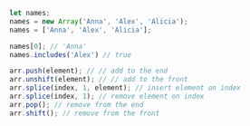 ```js
let names;
names = new Array('Anna', 'Alex', 'Alicia');
names = ['Anna', 'Alex', 'Alicia'];

names[0]; // 'Anna'
names.includes('Alex') // true

arr.push(element); // // add to the end
arr.unshift(element); // // add to the front
arr.splice(index, 1, element); // insert element on index
arr.splice(index, 1); // remove element on index
arr.pop(); // remove from the end
arr.shift(); // remove from the front
```
